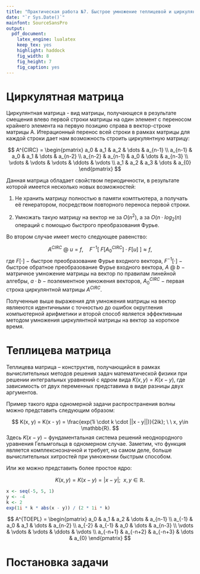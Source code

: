 ```yaml
---
title: "Практическая работа №7. Быстрое умножение теплицевой и циркулянтной матрицы на вектор"
date: "`r Sys.Date()`"
mainfont: SourceSansPro
output:
  pdf_document: 
    latex_engine: lualatex
    keep_tex: yes
    highlight: haddock
    fig_width: 8
    fig_height: 7
    fig_caption: yes
---
```


# **Циркулятная матрица**

Циркулянтная матрица - вид матрицы, получающеся в результате смещения влево первой строки матрицы на один элемент с переносом крайнего элемента на первую позицию справа в вектор-строке матрицы A. Итерационный перенос всей строки в рамках матрицы для каждой строки дает нам возможность строить циркулянтную матрицу:

$$
A^{CIRC} = \begin{pmatrix} a_0 & a_1 & a_2 & \dots & a_{n-1} \\
a_{n-1} & a_0 & a_1 & \dots & a_{n-2} \\ 
a_{n-2} & a_{n-1} & a_0 & \dots & a_{n-3} \\
\vdots & \vdots & \vdots & \ddots & \vdots \\
a_1 & a_2 & a_3 & \dots & a_{0}
\end{pmatrix}
$$

Данная матрица обладает свойством периодичности, в результате которой имеется несколько новых возможностей:

1. Не хранить матрицу полностью в памяти комптьютера, а получать её генератором, посредством повторного переноса первой строки.

2. Умножать такую матрицу на вектор не за $O(n^2)$, а за $O(n\cdot log_2(n)$ операций с помощью быстрого преобразования Фурье.

Во втором случае имеет место следующее равенство:

$$
A^{CIRC} \ @ \ u = f,\quad F^{-1}\left[\ F[A^{CIRC}_{0}] \cdot F[u]\ \right] \approx f,
$$
где $F[\cdot]\ -$ быстрое преобразование Фурье входного вектора, $F^{-1}[\cdot]\ -$ быстрое обратное преобразование Фурье входного вектора, $A \ @ \ b\ -$ матричное умножение матрицы на вектор по правилам линейной алгебры, $a \cdot b\ -$ поэлементное умножения векторов, $A^{CIRC}_{0}\ -$ первая строка циркулянтной матрицы $A^{CIRC}$.

Полученные выше выражения для умножения матрицы на вектор являеются идентичными с точностью до ошибок округления компьютерной арифметики и второй способ является эффективным методом умножения циркулянтной матрицы на вектор за короткое время.


# **Теплицева матрица**

Теплицева матрица -- конструктив, получающийся в рамках вычислительных методов решения задач математической физики при решении интегральных уравнений с ядром вида $K(x, y) = K(x - y)$, где зависимость от двух переменных представима в виде разницы двух аргументов. 

Пример такого ядра одномерной задачи распространения волны можно представить следующим образом:

$$
K(x, y) = K(x - y) = \frac{exp(1i \cdot k \cdot ||x - y||)}{2ik}; \ \ x, y\in \mathbb{R}.
$$
Здесь $K(x -y)\ -$ фундаментальная система решений неоднородного уравнения Гельмгольца в одномерном случае. Заметим, что функция является комплекснозначной и требует, на самом деле, больше вычислительных хитростей при умножении быстрым способом.

Или же можно представить более простое ядро:

$$
K(x, y) = K(x - y) = |x - y|; \ \ x, y\in \mathbb{R}.
$$

```r
x <- seq(-5, 5, 1)
y <- -4
k <- 2
exp(1i * k * abs(x - y)) / (2 * 1i * k)
```



$$
A^{TOEPL} = 
\begin{pmatrix} 
a_0 & a_1 & a_2 & \dots & a_{n-1} \\
a_{-1} & a_0 & a_1 & \dots & a_{n-2} \\ 
a_{-2} & a_{-1} & a_0 & \dots & a_{n-3} \\
\vdots & \vdots & \vdots & \ddots & \vdots \\
a_{-n+1} & a_{-n+2} & a_{-n+3} & \dots & a_{0}
\end{pmatrix}
$$

# **Постановка задачи**


